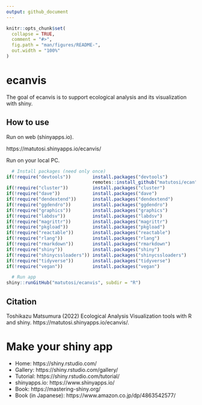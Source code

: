 ```yaml
---
output: github_document
---
```


```r
knitr::opts_chunk$set(
  collapse = TRUE,
  comment = "#>",
  fig.path = "man/figures/README-",
  out.width = "100%"
)
```

# ecanvis

The goal of ecanvis is to support ecological analysis and its visualization with shiny.

## How to use

Run on web (shinyapps.io). 

https://matutosi.shinyapps.io/ecanvis/

Run on your local PC.

```r
  # Install packages (need only once)
if(!require("devtools"))        install.packages("devtools")
                                remotes::install_github("matutosi/ecan", force = TRUE)
if(!require("cluster"))         install.packages("cluster")
if(!require("dave"))            install.packages("dave")
if(!require("dendextend"))      install.packages("dendextend")
if(!require("ggdendro"))        install.packages("ggdendro")
if(!require("graphics"))        install.packages("graphics")
if(!require("labdsv"))          install.packages("labdsv")
if(!require("magrittr"))        install.packages("magrittr")
if(!require("pkgload"))         install.packages("pkgload")
if(!require("reactable"))       install.packages("reactable")
if(!require("rlang"))           install.packages("rlang")
if(!require("rmarkdown"))       install.packages("rmarkdown")
if(!require("shiny"))           install.packages("shiny")
if(!require("shinycssloaders")) install.packages("shinycssloaders")
if(!require("tidyverse"))       install.packages("tidyverse")
if(!require("vegan"))           install.packages("vegan")

  # Run app
shiny::runGitHub("matutosi/ecanvis", subdir = "R")
```

## Citation

Toshikazu Matsumura (2022) Ecological Analysis Visualization tools with R and shiny.  https://matutosi.shinyapps.io/ecanvis/.


# Make your shiny app

* Home: https://shiny.rstudio.com/
* Gallery: https://shiny.rstudio.com/gallery/
* Tutorial: https://shiny.rstudio.com/tutorial/
* shinyapps.io: https://www.shinyapps.io/
* Book: https://mastering-shiny.org/
* Book (in Japanese): https://www.amazon.co.jp/dp/4863542577/
